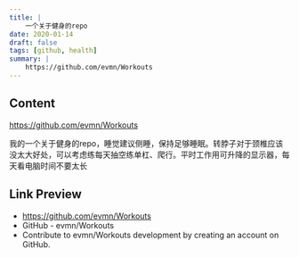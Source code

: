 ```yaml
---
title: |
    一个关于健身的repo
date: 2020-01-14
draft: false
tags: [github, health]
summary: |
    https://github.com/evmn/Workouts
---
```


## Content

https://github.com/evmn/Workouts

我的一个关于健身的repo，睡觉建议侧睡，保持足够睡眠。转脖子对于颈椎应该没太大好处，可以考虑练每天抽空练单杠、爬行。平时工作用可升降的显示器，每天看电脑时间不要太长

## Link Preview

- https://github.com/evmn/Workouts
- GitHub - evmn/Workouts
- Contribute to evmn/Workouts development by creating an account on GitHub.
